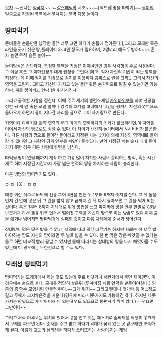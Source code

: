 [[목차]]
~~신나는 [[삼국지]]~~
~~[[갈스패닉]]의 시초~~
~~[섹드립|땅을 따먹기]~~
[[놀이]]의 일종으로 지정된 영역에서 펼쳐지는 영역 다툼 놀이다.
== 땅따먹기 ==
준비물은 손톱만한 납작한 돌[* 너무 크면 하다가 손톱에 멍이든다.],그리고 모래판 혹은 라인을 긋기 쉬운 땅,플레이어 3~4인 정도가 필요하며, 2명끼리 해도 무방하다. ~~혼자 놀면 무척 슬픈 놀이~~

놀이방식은 간단하다. 특정한 영역을 지정[* 이때 4인인 경우 사각형이 주로 사용된다. 그 이상 혹은 그 이하인경우 대개 원형을 그린다.]하고, 각자 자신의 기반이 되는 영역을 지정하는데 이때 엄지를 기점으로 검지를 이용하여 [[콤파스]]로 원을 그리듯 그려서 자신의 영역을 그린다. 그리고 자신이 가지고 있는 돌[* 뭐든 손가락으로 튕길 수 있는거면 가능하다. 이를 망이라고 한다.]을 위치시킨다.

그리고 공격할 사람을 정한다. 이때 주로 세기의 밸런스게임 [[가위바위보]]를 하여 선공을 정한 뒤 세 번 혹은 로컬 룰이나 영역의 크기를 고려해서 네번을 튕겨서 자신의 영역으로 돌아오게 하면서 돌이 지나간 자리를 금으로 그어 자기땅으로 만든다.

지역마다 다르지만 만약 영역의 벽과 자기의 영토까지의 거리가 한뼘이라면,이 지역을 이어서 자신의 땅으로도 삼을 수 있다. 이 차이가 간간히 놀이터에서 시시비비가 붙곤한다.
다른 사람의 땅으로 들어간 돌이라도 지정된 치는 숫자에 의해 자신의 영역내로 들어 갈 수 있다면 그 사람의 땅의 일부를 빼앗아 올수있다. 만약 지정된 치는 숫자 내에 들어가지 못한 경우 다른 사람에게 턴을 넘긴다.

따먹을 땅이 없을 때까지 계속 하고 가장 많이 차지한 사람이 승리하는 방식, 혹은 시간제로 하여 지정된 시간까지 가장 넓은 면적의 땅을 차지하는 사람이 승리한다.

다른 방법의 땅따먹기도 있다.  

ㅁ ㅁ
ㅣXㅣ
ㅁ ㅁ

대충 이런 식으로 바닥에 선을 그어 8칸을 만든 뒤 1부터 8까지 숫자를 쓴다. 그 뒤 돌을 던져 칸 안에 넣은 뒤 그 칸을 밟지 않고 끝까지 간 뒤 다시 돌아오면 그 칸을 먹게 되는 것이다. 혹은 1부터 8까지 차례대로 위에 방법을 쓰고 마지막에 땅을 전부 한발로 7,8앞부분까지 가서 돌을 뒤로 던져서 떨어진 구역을 자신의 땅으로 하는 방법도 있다.이때 금을 밟거나 넘어지면 땅따먹기에 실패한 것이고 다음 차례에게 순서가 넘어간다.

상대방이 먹은 땅은 밟을 수 없고, 지역에 따라 약간 다르기는 하지만 원래는 한 발로 밟아야하는 땅도 자신의 땅이라면 두 발로 밟을 수 있다. 한 번 먹은 땅은 빼앗길 수 없다는 룰로 하면 비교적 빨리 끝날 수 있지만 룰에 따라서는 상대방의 땅을 다시 빼앗아올 수도 있는데 이 경우에는 무한정으로 할 수도 있다.
== 모래성 땅따먹기 ==
땅따먹기는 모래가에서 하는 것도 있는데,주로 바닷가나 해변가에서 하면 재미만땅. 이경우에는 손으로 한다.
모래를 적당히 쌓은뒤 (두꺼비집 처럼 언덕을 만들어야한다.) 일종의 [[종 함수]] 모양처럼 만들면 된다.~~그게 뭐지~~
그리고 빨대나 젓가락 등 어느정도 길고 두께가 크지않은것을 세운다(경우에 따라 나뭇가지도 가능하긴 하다. 하지만 나뭇가지는 양옆으로 가지가 더러 더 있는경우도 있으므로 불편하기 짝이 없다.)~~꺾으면 그만이다~~

그리고 서로 마주보는 위치에 있어서 공을 잡고 있는 제스처로 손바닥을 적당히 웅크려서
모래를 파오면 된다. 순서를 주고 받고 하다가 막대가 꽂혀 있는 곳 밑모래만 뾰족하게 된다.
이렇게 고도의 심리전을 하다가 쓰러뜨리는 사람이 지는 게임
